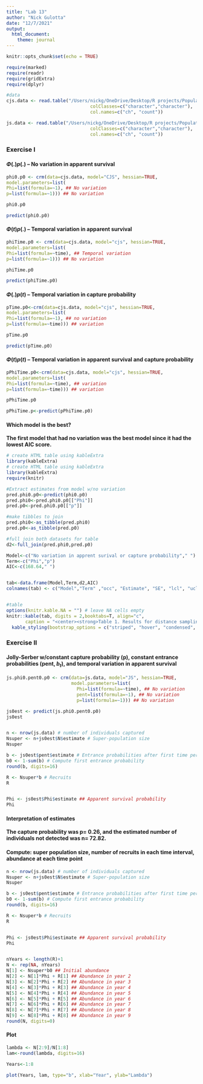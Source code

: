 ```yaml
---
title: "Lab 13"
author: "Nick Gulotta"
date: "12/7/2021"
output:
  html_document:
    theme: journal
---
```


```r
knitr::opts_chunk$set(echo = TRUE)
```


```r
require(marked)
require(readr)
require(gridExtra)
require(dplyr)

#data
cjs.data <- read.table("/Users/nickg/OneDrive/Desktop/R projects/Population-dynamics-FANR/data/cawa-cjs.inp", sep=" ",
                               colClasses=c("character","character"),
                               col.names=c("ch", "count"))

js.data <- read.table("/Users/nickg/OneDrive/Desktop/R projects/Population-dynamics-FANR/data/CH-SO-Dean-AllYears.inp", sep=" ",
                               colClasses=c("character","character"),
                               col.names=c("ch", "count"))
```


### **Exercise I**

#### **$Φ(.)p(.)$ – No variation in apparent survival**

```r
phi0.p0 <- crm(data=cjs.data, model="CJS", hessian=TRUE,
model.parameters=list(
Phi=list(formula=~1), ## No variation
p=list(formula=~1))) ## No variation

phi0.p0

predict(phi0.p0)
```

#### **$Φ(t)p(.)$ – Temporal variation in apparent survival**

```r
phiTime.p0 <- crm(data=cjs.data, model="cjs", hessian=TRUE,
model.parameters=list(
Phi=list(formula=~time), ## Temporal variation
p=list(formula=~1))) ## No variation

phiTime.p0

predict(phiTime.p0)
```

#### **$Φ(.)p(t)$ – Temporal variation in capture probability**

```r
pTime.p0<-crm(data=cjs.data, model="cjs", hessian=TRUE,
model.parameters=list(
Phi=list(formula=~1), ## no variation
p=list(formula=~time))) ## variation

pTime.p0

predict(pTime.p0)
```
#### **$Φ(t)p(t)$ – Temporal variation in apparent survival and capture probability**

```r
pPhiTime.p0<-crm(data=cjs.data, model="cjs", hessian=TRUE,
model.parameters=list(
Phi=list(formula=~time), ## variation
p=list(formula=~time))) ## variation

pPhiTime.p0

pPhiTime.p<-predict(pPhiTime.p0)
```

#### **Which model is the best?**

**The first model that had no variation was the best model since it had the lowest AIC score.**

```r
# create HTML table using kableExtra
library(kableExtra)
# create HTML table using kableExtra
library(kableExtra)
require(knitr)

#Extract estimates from model w/no variation
pred.phi0.p0<-predict(phi0.p0)
pred.phi0<-pred.phi0.p0[["Phi"]]
pred.p0<-pred.phi0.p0[["p"]]

#make tibbles to join
pred.phi0<-as_tibble(pred.phi0)
pred.p0<-as_tibble(pred.p0)

#full join both datasets for table
d2<-full_join(pred.phi0,pred.p0)

Model<-c("No variation in apprent surival or capture probability"," ")
Term<-c("Phi","p")
AIC<-c(168.64," ")


tab<-data.frame(Model,Term,d2,AIC)
colnames(tab) <- c("Model","Term" ,"occ", "Estimate", "SE", "lcl", "ucl", "AIC") ## Rename


#table 
options(knitr.kable.NA = "") # leave NA cells empty
knitr::kable(tab, digits = 2,booktabs=T, align="c",
       caption = "<center><strong>Table 1. Results for distance sampling of gazelle for half-normal and half-hazard models.</strong></center>")%>%
  kable_styling(bootstrap_options = c("striped", "hover", "condensed", "bordered"))
```

### **Exercise II**

#### **Jolly-Serber w/constant capture probability (p), constant entrance probabilities (pent, $b_t$), and temporal variation in apparent survival**

```r
js.phi0.pent0.p0 <- crm(data=js.data, model="JS", hessian=TRUE,
                        model.parameters=list(
                          Phi=list(formula=~time), ## No variation
                          pent=list(formula=~1), ## No variation
                          p=list(formula=~1))) ## No variation

js0est <- predict(js.phi0.pent0.p0)
js0est


n <- nrow(js.data) # number of individuals captured
Nsuper <- n+js0est$N$estimate # Super-population size
Nsuper

b <- js0est$pent$estimate # Entrance probabilities after first time period
b0 <- 1-sum(b) # Compute first entrance probability
round(b, digits=16)

R <- Nsuper*b # Recruits
R


Phi <- js0est$Phi$estimate ## Apparent survival probability
Phi

```

#### **Interpretation of estimates**
**The capture probability was p= 0.26, and the estimated number of individuals not detected was n= 72.82. **

#### **Compute: super population size, number of recruits in each time interval, abundance at each time point**

```r
n <- nrow(js.data) # number of individuals captured
Nsuper <- n+js0est$N$estimate # Super-population size
Nsuper

b <- js0est$pent$estimate # Entrance probabilities after first time period
b0 <- 1-sum(b) # Compute first entrance probability
round(b, digits=16)

R <- Nsuper*b # Recruits
R


Phi <- js0est$Phi$estimate ## Apparent survival probability
Phi


nYears <- length(R)+1
N <- rep(NA, nYears)
N[1] <- Nsuper*b0 ## Initial abundance
N[2] <- N[1]*Phi + R[1] ## Abundance in year 2
N[3] <- N[2]*Phi + R[2] ## Abundance in year 3
N[4] <- N[3]*Phi + R[3] ## Abundance in year 4
N[5] <- N[4]*Phi + R[4] ## Abundance in year 5
N[6] <- N[5]*Phi + R[5] ## Abundance in year 6
N[7] <- N[6]*Phi + R[6] ## Abundance in year 7
N[8] <- N[7]*Phi + R[7] ## Abundance in year 8
N[9] <- N[8]*Phi + R[8] ## Abundance in year 9
round(N, digits=0)
```

#### **Plot**

```r

lambda <- N[2:9]/N[1:8]
lam<-round(lambda, digits=16)

Years<-1:8

plot(Years, lam, type="b", xlab="Year", ylab="Lambda")
```